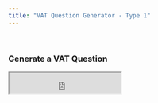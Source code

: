 ```yaml
---
title: "VAT Question Generator - Type 1"
---
```


&nbsp;

### Generate a VAT Question

<iframe src ="https://mystruth.shinyapps.io/VAT-Type1/" height=43px width=225px />

```r
knitr::include_app("https://mystruth.shinyapps.io/VAT-Type1/",
                   height = "42px")
```

The file will automatically download when complete.\
Please be patient when generating! - It can take up to 60 seconds per download



&nbsp;

### Pre-Generated VAT Questions

Clicking the below links rewrites the current page so I recommend opening the links in a new tab

[Pre-Generated Question 1](VATPregens/VATQuestionGenerator-Type1-Pregen1.pdf)

[Pre-Generated Question 2](VATPregens/VATQuestionGenerator-Type1-Pregen2.pdf)

[Pre-Generated Question 3](VATPregens/VATQuestionGenerator-Type1-Pregen3.pdf)

[Pre-Generated Question 4](VATPregens/VATQuestionGenerator-Type1-Pregen4.pdf)

[Pre-Generated Question 5](VATPregens/VATQuestionGenerator-Type1-Pregen5.pdf)

[Pre-Generated Question 6](VATPregens/VATQuestionGenerator-Type1-Pregen6.pdf)

[Pre-Generated Question 7](VATPregens/VATQuestionGenerator-Type1-Pregen7.pdf)

[Pre-Generated Question 8](VATPregens/VATQuestionGenerator-Type1-Pregen8.pdf)

[Pre-Generated Question 9](VATPregens/VATQuestionGenerator-Type1-Pregen9.pdf)

[Pre-Generated Question 10](VATPregens/VATQuestionGenerator-Type1-Pregen10.pdf)


&nbsp;

